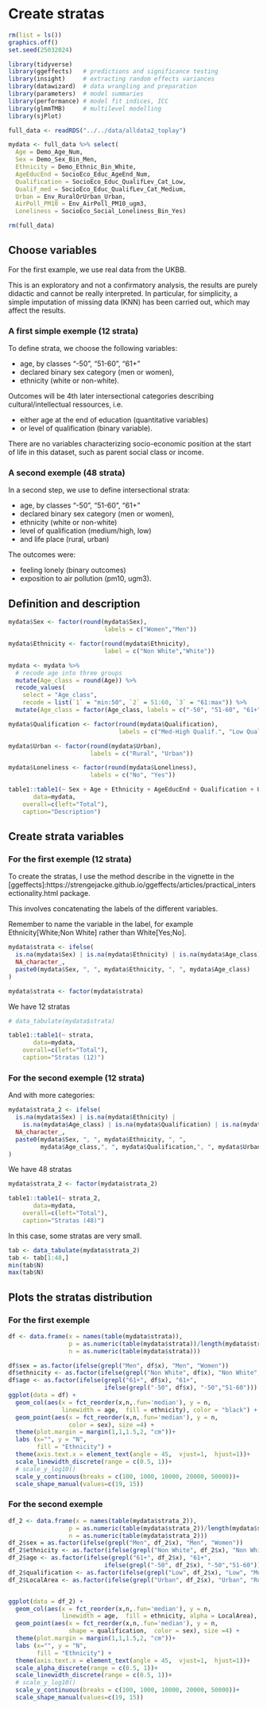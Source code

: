 # Create stratas 

```r

rm(list = ls())
graphics.off()
set.seed(25032024)

library(tidyverse)
library(ggeffects)   # predictions and significance testing
library(insight)     # extracting random effects variances
library(datawizard)  # data wrangling and preparation
library(parameters)  # model summaries
library(performance) # model fit indices, ICC
library(glmmTMB)     # multilevel modelling
library(sjPlot)

full_data <- readRDS("../../data/alldata2_toplay")

mydata <- full_data %>% select(
  Age = Demo_Age_Num,
  Sex = Demo_Sex_Bin_Men,
  Ethnicity = Demo_Ethnic_Bin_White,
  AgeEducEnd = SocioEco_Educ_AgeEnd_Num,
  Qualification = SocioEco_Educ_QualifLev_Cat_Low,
  Qualif_med = SocioEco_Educ_QualifLev_Cat_Medium,
  Urban = Env_RuralOrUrban_Urban,
  AirPoll_PM10 = Env_AirPoll_PM10_ugm3,
  Loneliness = SocioEco_Social_Loneliness_Bin_Yes)

rm(full_data)

```

## Choose variables

For the first example, we use real data from the UKBB.

This is an exploratory and not a confirmatory analysis, the results are purely didactic and cannot be really interpreted. In particular, for simplicity, a simple imputation of missing data (KNN) has been carried out, which may affect the results.

### A first simple exemple (12 strata)
To define strata, we choose the following variables: 

- age, by classes "-50", "51-60", "61+"
- declared binary sex category (men or women), 
- ethnicity (white or non-white). 

Outcomes will be 4th later intersectional categories describing cultural/intellectual ressources, i.e. 

- either age at the end of education (quantitative variables) 
- or level of qualification (binary variable).

There are no variables characterizing socio-economic position at the start of life in this dataset, such as parent social class or income. 

### A second exemple (48 strata)

In a second step, we use to define intersectional strata:

- age, by classes "-50", "51-60", "61+"
- declared binary sex category (men or women), 
- ethnicity (white or non-white)
- level of qualification (medium/high, low)
- and life place (rural, urban)

The outcomes were: 

- feeling lonely (binary outcomes)
- exposition to air pollution (pm10, ugm3).


## Definition and description

```r
mydata$Sex <- factor(round(mydata$Sex),
                           labels = c("Women","Men"))

mydata$Ethnicity <- factor(round(mydata$Ethnicity),
                           label = c("Non White","White"))

mydata <- mydata %>% 
  # recode age into three groups
  mutate(Age_class = round(Age)) %>% 
  recode_values(
    select = "Age_class",
    recode = list(`1` = "min:50", `2` = 51:60, `3` = "61:max")) %>% 
  mutate(Age_class = factor(Age_class, labels = c("-50", "51-60", "61+")))

mydata$Qualification <- factor(round(mydata$Qualification),
                               labels = c("Med-High Qualif.", "Low Qualif."))

mydata$Urban <- factor(round(mydata$Urban),
                       labels = c("Rural", "Urban"))

mydata$Loneliness <- factor(round(mydata$Loneliness),
                       labels = c("No", "Yes"))

table1::table1(~ Sex + Age + Ethnicity + AgeEducEnd + Qualification + Urban + Loneliness + AirPoll_PM10,
       data=mydata,
    overall=c(left="Total"),
    caption="Description")

```

## Create strata variables

### For the first exemple (12 strata)

To create the stratas, I use the method describe in the vignette in the [ggeffects]:https://strengejacke.github.io/ggeffects/articles/practical_intersectionality.html package.

This involves concatenating the labels of the different variables. 

Remember to name the variable in the label, for example Ethnicity[White;Non White] rather than White[Yes;No].

```r
mydata$strata <- ifelse(
  is.na(mydata$Sex) | is.na(mydata$Ethnicity) | is.na(mydata$Age_class),
  NA_character_,
  paste0(mydata$Sex, ", ", mydata$Ethnicity, ", ", mydata$Age_class)
)

mydata$strata <- factor(mydata$strata)
```

We have 12 stratas

```r

# data_tabulate(mydata$strata)

table1::table1(~ strata,
       data=mydata,
    overall=c(left="Total"),
    caption="Stratas (12)")

```

### For the second exemple (12 strata)

And with more categories:

```r
mydata$strata_2 <- ifelse(
  is.na(mydata$Sex) | is.na(mydata$Ethnicity) | 
    is.na(mydata$Age_class) | is.na(mydata$Qualification) | is.na(mydata$Urban),
  NA_character_,
  paste0(mydata$Sex, ", ", mydata$Ethnicity, ", ",
         mydata$Age_class,", ", mydata$Qualification,", ", mydata$Urban)
)
```

We have 48 stratas

```r

mydata$strata_2 <- factor(mydata$strata_2)

table1::table1(~ strata_2,
       data=mydata,
    overall=c(left="Total"),
    caption="Stratas (48)")

```

In this case, some stratas are very small.

```r
tab <- data_tabulate(mydata$strata_2)
tab <- tab[1:48,]
min(tab$N)
max(tab$N)

```

## Plots the stratas distribution

### For the first exemple

```r

df <- data.frame(x = names(table(mydata$strata)),
                 p = as.numeric(table(mydata$strata))/length(mydata$strata),
                 n = as.numeric(table(mydata$strata)))

df$sex = as.factor(ifelse(grepl("Men", df$x), "Men", "Women"))
df$ethnicity <- as.factor(ifelse(grepl("Non White", df$x), "Non White", "White"))
df$age <- as.factor(ifelse(grepl("61+", df$x), "61+",
                           ifelse(grepl("-50", df$x), "-50","51-60")))
ggplot(data = df) + 
  geom_col(aes(x = fct_reorder(x,n,.fun='median'), y = n,
               linewidth = age,  fill = ethnicity), color = "black") +
  geom_point(aes(x = fct_reorder(x,n,.fun='median'), y = n,
                 color = sex), size =4) +
  theme(plot.margin = margin(1,1,1.5,2, "cm"))+ 
  labs (x="", y = "N",
        fill = "Ethnicity") +
  theme(axis.text.x = element_text(angle = 45,  vjust=1,  hjust=1))+
  scale_linewidth_discrete(range = c(0.5, 1))+
  # scale_y_log10()
  scale_y_continuous(breaks = c(100, 1000, 10000, 20000, 50000))+
  scale_shape_manual(values=c(19, 15))

```

### For the second exemple

```r

df_2 <- data.frame(x = names(table(mydata$strata_2)),
                 p = as.numeric(table(mydata$strata_2))/length(mydata$strata_2),
                 n = as.numeric(table(mydata$strata_2)))
df_2$sex = as.factor(ifelse(grepl("Men", df_2$x), "Men", "Women"))
df_2$ethnicity <- as.factor(ifelse(grepl("Non White", df_2$x), "Non White", "White"))
df_2$age <- as.factor(ifelse(grepl("61+", df_2$x), "61+",
                           ifelse(grepl("-50", df_2$x), "-50","51-60")))
df_2$qualification <- as.factor(ifelse(grepl("Low", df_2$x), "Low", "Med-High"))
df_2$LocalArea <- as.factor(ifelse(grepl("Urban", df_2$x), "Urban", "Rural"))


ggplot(data = df_2) + 
  geom_col(aes(x = fct_reorder(x,n,.fun='median'), y = n,
               linewidth = age,  fill = ethnicity, alpha = LocalArea), color = "black") +
  geom_point(aes(x = fct_reorder(x,n,.fun='median'), y = n,
                 shape = qualification,  color = sex), size =4) +
  theme(plot.margin = margin(1,1,1.5,2, "cm"))+ 
  labs (x="", y = "N",
        fill = "Ethnicity") +
  theme(axis.text.x = element_text(angle = 45,  vjust=1,  hjust=1))+
  scale_alpha_discrete(range = c(0.5, 1))+
  scale_linewidth_discrete(range = c(0.5, 1))+
  # scale_y_log10()
  scale_y_continuous(breaks = c(100, 1000, 10000, 20000, 50000))+
  scale_shape_manual(values=c(19, 15))

```



